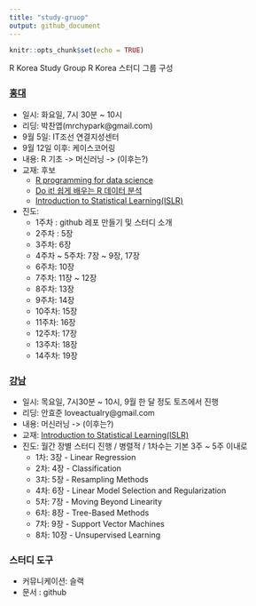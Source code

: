 ```yaml
---
title: "study-gruop"
output: github_document
---
```


```r
knitr::opts_chunk$set(echo = TRUE)
```

R Korea Study Group
R Korea 스터디 그룹 구성

### [홍대](https://github.com/R-Korea/study-gruop/tree/master/r4ds-basic/hongdae/sep-2017)
  - 일시: 화요일, 7시 30분 ~ 10시          
  - 리딩: 박찬엽(mrchypark@gmail.com)      
  - 9월 5일: IT조선 연결지성센터      
  - 9월 12일 이후: 케이스코어링     
  - 내용: R 기초 -> 머신러닝 -> (이후는?)     
  - 교재: 후보     
    - [R programming for data science](https://leanpub.com/rprogramming)
    - [Do it! 쉽게 배우는 R 데이터 분석](https://www.kyobobook.co.kr/product/detailViewKor.laf?mallGb=KOR&ejkGb=KOR&barcode=9791187370949)
    - [Introduction to Statistical Learning(ISLR)](http://www-bcf.usc.edu/~gareth/ISL/)
  - 진도:     
    - 1주차 : github 레포 만들기 및 스터디 소개     
    - 2주차 : 5장     
    - 3주차:  6장     
    - 4주차 ~ 5주차: 7장 ~ 9장, 17장     
    - 6주차: 10장     
    - 7주차: 11장 ~ 12장     
    - 8주차: 13장     
    - 9주차: 14장     
    - 10주차: 15장     
    - 11주차: 16장     
    - 12주차: 17장     
    - 13주차: 18장     
    - 14주차: 19장     

### [강남](https://github.com/R-Korea/study-gruop/tree/master/ISLR/gangnam/sep-2017)
  - 일시: 목요일, 7시30분 ~ 10시, 9월 한 달 정도 토즈에서 진행     
  - 리딩: 안효준 loveactualry@gmail.com     
  - 내용: 머신러닝 -> (이후는?)     
  - 교재: [Introduction to Statistical Learning(ISLR)](http://www-bcf.usc.edu/~gareth/ISL/)
  - 진도: 월간 장별 스터디 진행 / 병렬적 / 1차수는 기본 3주 ~ 5주 이내로     
    - 1차: 3장 - Linear Regression     
    - 2차: 4장 - Classification     
    - 3차: 5장 - Resampling Methods     
    - 4차: 6장 - Linear Model Selection and Regularization     
    - 5차: 7장 - Moving Beyond Linearity     
    - 6차: 8장 - Tree-Based Methods     
    - 7차: 9장 - Support Vector Machines     
    - 8차: 10장 - Unsupervised Learning     

### 스터디 도구
  - 커뮤니케이션: 슬랙
  - 문서 : github
